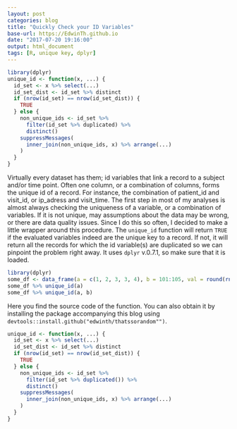 ```yaml
---
layout: post
categories: blog
title: "Quickly Check your ID Variables"
base-url: https://EdwinTh.github.io
date: "2017-07-20 19:16:00"
output: html_document
tags: [R, unique key, dplyr]
---
```


```r
library(dplyr)
unique_id <- function(x, ...) {
  id_set <- x %>% select(...)
  id_set_dist <- id_set %>% distinct
  if (nrow(id_set) == nrow(id_set_dist)) {
    TRUE
  } else {
    non_unique_ids <- id_set %>% 
      filter(id_set %>% duplicated) %>% 
      distinct()
    suppressMessages(
      inner_join(non_unique_ids, x) %>% arrange(...)
    )
  }
}
```

Virtually every dataset has them; id variables that link a record to a subject and/or time point. Often one column, or a combination of columns, forms the unique id of a record. For instance, the combination of patient_id and visit_id, or ip_adress and visit_time. The first step in most of my analyses is almost always checking the uniqueness of a variable, or a combination of variables. If it is not unique, may assumptions about the data may be wrong, or there are data quality issues. Since I do this so often, I decided to make a little wrapper around this procedure. The `unique_id` function will return `TRUE` if the evaluated variables indeed are the unique key to a record. If not, it will return all the records for which the id variable(s) are duplicated so we can pinpoint the problem right away. It uses `dplyr` v.0.7.1, so make sure that it is loaded.

```r
library(dplyr)
some_df <- data_frame(a = c(1, 2, 3, 3, 4), b = 101:105, val = round(rnorm(5), 1))
some_df %>% unique_id(a)
some_df %>% unique_id(a, b)
```

Here you find the source code of the function. You can also obtain it by installing the package accompanying this blog using `devtools::install.github("edwinth/thatssorandom"")`.

```r
unique_id <- function(x, ...) {
  id_set <- x %>% select(...)
  id_set_dist <- id_set %>% distinct
  if (nrow(id_set) == nrow(id_set_dist)) {
    TRUE
  } else {
    non_unique_ids <- id_set %>% 
      filter(id_set %>% duplicated()) %>% 
      distinct()
    suppressMessages(
      inner_join(non_unique_ids, x) %>% arrange(...)
    )
  }
}
```

